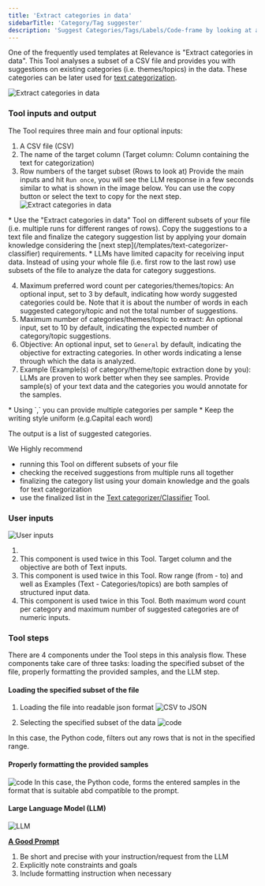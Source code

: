 ```yaml
---
title: 'Extract categories in data'
sidebarTitle: 'Category/Tag suggester'
description: 'Suggest Categories/Tags/Labels/Code-frame by looking at a subset of the data'
---
```

One of the frequently used templates at Relevance is "Extract categories in data".
This Tool analyses a subset of a CSV file and provides you with suggestions
on existing categories (i.e. themes/topics) in the data. 
These categories can be later used for 
[text categorization](/templates/text-categorizer-classifier).

![Extract categories in data](/images/templates/category-tag-suggester/category-tag-suggester-form.png)

<Snippet file="how-to-use-a-tool.mdx" />

### Tool inputs and output
The Tool requires three main and four optional inputs: 
1. A CSV file (CSV)
2. The name of the target column (Target column: Column containing the text for categorization)
3. Row numbers of the target subset (Rows to look at)
Provide the main inputs and hit `Run once`, you will see the LLM response in a few seconds
similar to what is shown in the image below. You can use the copy button or select the text to
copy for the next step.
![Extract categories in data](/images/templates/category-tag-suggester/category-tag-suggester-answer.png)

<Tip>
* Use the "Extract categories in data" Tool on different subsets of your file (i.e. multiple runs 
for different ranges of rows). Copy the suggestions to a text file and finalize the category 
suggestion list by applying your domain knowledge considering the 
[next step](/templates/text-categorizer-classifier) requirements.
* LLMs have limited capacity for receiving input data. Instead of using your whole file
(i.e. first row to the last row) use subsets of the file to analyze the data for category
suggestions.
</Tip>

4. Maximum preferred word count per categories/themes/topics: 
An optional input, set to 3 by default, indicating how wordy suggested categories could be. 
Note that it is about the number of words in each suggested category/topic and not the 
total number of suggestions.
5. Maximum number of categories/themes/topic to extract:
An optional input, set to 10 by default, indicating the expected number of category/topic suggestions.
6. Objective:
An optional input, set to `General` by default, indicating the objective for extracting categories.
In other words indicating a lense through which the data is analyzed.
7. Example (Example(s) of category/theme/topic extraction done by you):
LLMs are proven to work better when they see samples. Provide sample(s) of your text data and the 
categories you would annotate for the samples.
<Tip>
* Using `,` you can provide multiple categories per sample
* Keep the writing style uniform (e.g.Capital each word)
</Tip>

The output is a list of suggested categories. 

We Highly recommend 
* running this Tool on different subsets of your file
* checking the received suggestions from multiple runs all together
* finalizing the category list using your domain knowledge and the goals for text categorization
* use the finalized list in the [Text categorizer/Classifier](/templates/text-categorizer-classifier) Tool.

<Snippet file="components/tools/tool-components.mdx" />

### User inputs
![User inputs](/images/templates/category-tag-suggester/category-tag-suggester-build-input.png)

1. <Snippet file="components/inputs/file-to-url.mdx" />

2. <Snippet file="components/inputs/text-input.mdx" />
    This component is used twice in this Tool. Target column and the objective are both of Text
    inputs.

3. <Snippet file="components/inputs/table.mdx" />
    This component is used twice in this Tool. Row range (from - to) and well as Examples
    (Text - Categories/topics) are both samples of structured input data.

4. <Snippet file="components/inputs/numeric-input.mdx" />
    This component is used twice in this Tool. Both maximum word count per category and maximum
    number of suggested categories are of numeric inputs.

### Tool steps
There are 4 components under the Tool steps in this analysis flow. These components take care of three
tasks: loading the specified subset of the file, properly formatting the provided samples,
and the LLM step.

#### Loading the specified subset of the file
1. Loading the file into readable json format
![CSV to JSON](/images/templates/category-tag-suggester/category-tag-suggester-build-csv-to-json.png)
<Snippet file="components/tools/convert-spreadsheet-to-json.mdx" />

2. Selecting the specified subset of the data
![code](/images/templates/category-tag-suggester/category-tag-suggester-build-subset.png)
<Snippet file="components/tools/code-python.mdx" />
    In this case, the Python code, filters out any rows that is not in the specified range.

#### Properly formatting the provided samples
![code](/images/templates/category-tag-suggester/category-tag-suggester-build-sample.png)
<Snippet file="components/tools/code-python.mdx" />
    In this case, the Python code, forms the entered samples in the format that is suitable
    abd compatible to the prompt.

#### Large Language Model (LLM)
![LLM](/images/templates/category-tag-suggester/category-tag-suggester-build-llm.png)
<Snippet file="components/tools/llm.mdx" />

**[A Good Prompt](/build-custom-tools/tool-steps/llms/prompt)**
1. Be short and precise with your instruction/request from the LLM
2. Explicitly note constraints and goals
3. Include formatting instruction when necessary